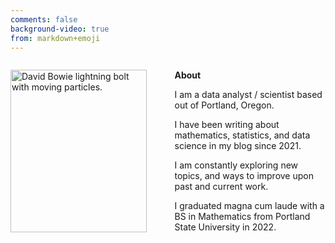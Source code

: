 ```yaml
---
comments: false
background-video: true
from: markdown+emoji
---
```


:::: {.columns}

::: {.column width="50%"}

<img 
    style="display: block; 
           margin-left: true;
           margin-right: auto;
           width: 95%;"
    src="https://media.giphy.com/media/xT77XUHgj7vDdnbiFi/giphy.gif" 
    alt="David Bowie lightning bolt with moving particles.">
</img>
:::

::: {.column width="50%"}
**About**

I am a data analyst / scientist based out of Portland, Oregon.

I have been writing about mathematics, statistics, and data science in my blog since 2021. 

I am constantly exploring new topics, and ways to improve upon past and current work. 

I graduated magna cum laude with a BS in Mathematics from Portland State University in 2022. 

:::
::::
